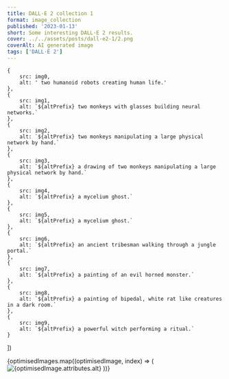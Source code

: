 ```yaml
---
title: DALL·E 2 collection 1
format: image_collection
published: '2023-01-13'
short: Some interesting DALL·E 2 results.
cover: ../../assets/posts/dall-e2-1/2.png
coverAlt: AI generated image
tags: ['DALL·E 2']
---
```







	{
		src: img0,
		alt: ' two humanoid robots creating human life.'
	},
	{
		src: img1,
		alt: `${altPrefix} two monkeys with glasses building neural networks.`
	},
	{
		src: img2,
		alt: `${altPrefix} two monkeys manipulating a large physical network by hand.`
	},
	{
		src: img3,
		alt: `${altPrefix} a drawing of two monkeys manipulating a large physical network by hand.`
	},
	{
		src: img4,
		alt: `${altPrefix} a mycelium ghost.`
	},
	{
		src: img5,
		alt: `${altPrefix} a mycelium ghost.`
	},
	{
		src: img6,
		alt: `${altPrefix} an ancient tribesman walking through a jungle portal.`
	},
	{
		src: img7,
		alt: `${altPrefix} a painting of an evil horned monster.`
	},
	{
		src: img8,
		alt: `${altPrefix} a painting of bipedal, white rat like creatures in a dark room.`
	},
	{
		src: img9,
		alt: `${altPrefix} a powerful witch performing a ritual.`
	}
])

<ImageGalleryWrapper>
	{optimisedImages.map((optimisedImage, index) => (
		<ImageGalleryButton index={index} client:load>
			<Image
				src={optimisedImage.rawOptions.src} // uses the original image path
				alt={optimisedImage.attributes.alt}
				loading={index === 0 ? 'eager' : 'lazy'}
				quality={100}
				densities={[1.5, 2, 3]}
				class="h-full w-full object-cover"
			/>
		</ImageGalleryButton>
	))}
</ImageGalleryWrapper>

<ImageGallery images={optimisedImages} client:load />
